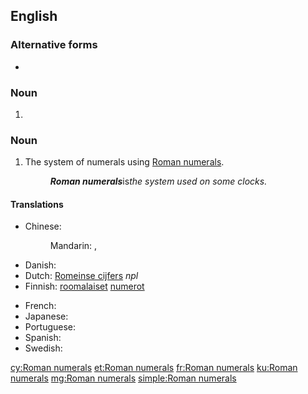 ==English==

===Alternative forms===
* {{l|en|roman numerals}} {{qualifier|US}}

===Noun===
{{head|en|noun plural formxcx
 }}

# {{plural of|Roman numeral|lang=en}}

===Noun===
{{en-noun|head=[[Roman]] [[numeral]]s|-}}

# {{lb|en|uncountable}} The system of numerals using [[Roman numeral]]s.
#: '''''Roman numerals''' ''is'' the system used on some clocks.''

====Translations====
{{trans-top|system of numerals}}
* Chinese:
*: Mandarin: {{t+|cmn|羅馬數字|sc=Hani}}, {{t+|cmn|罗马数字|tr=Luómǎ shùzì|sc=Hani}}
* Danish: {{t|da|romertal|n}}
* Dutch: [[Romeinse cijfers]] ''npl''
* Finnish: [[roomalainen|roomalaiset]] [[numero|numerot]] {{g|p}}
{{trans-mid}}
* French: {{t+|fr|chiffres romains|m-p}}
* Japanese: {{t+|ja|ローマ数字|tr=rōma sūji}}
* Portuguese: {{t|pt|números romanos|m-p}}
* Spanish: {{t|es|números romanos|m-p}}
* Swedish: {{t|sv|romerska siffror|c-p}}
{{trans-bottom}}

[[cy:Roman numerals]]
[[et:Roman numerals]]
[[fr:Roman numerals]]
[[ku:Roman numerals]]
[[mg:Roman numerals]]
[[simple:Roman numerals]]